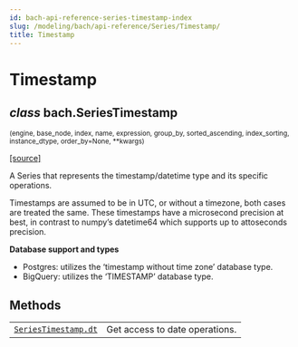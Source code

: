 ```yaml
---
id: bach-api-reference-series-timestamp-index
slug: /modeling/bach/api-reference/Series/Timestamp/
title: Timestamp
---
```


# Timestamp

<div className="class">

## <span className="type-annotation"><em>class</em></span> <span className="additional-name">bach.</span><span className="name">SeriesTimestamp</span>

<small className="parameter-list">(<span className="parameter" id="engine">engine</span>, <span className="parameter" id="base_node">base_node</span>, <span className="parameter" id="index">index</span>, <span className="parameter" id="name">name</span>, <span className="parameter" id="expression">expression</span>, <span className="parameter" id="group_by">group_by</span>, <span className="parameter" id="sorted_ascending">sorted_ascending</span>, <span className="parameter" id="index_sorting">index_sorting</span>, <span className="parameter" id="instance_dtype">instance_dtype</span>, <span className="parameter" id="order_by">order_by=None</span>, <span className="parameter" id="**">\*\*kwargs</span>)</small>


&#8203;<span className="view-source">[[source]](https://github.com/objectiv/objectiv-analytics/blob/main/bach/bach/series/series_datetime.py)</span>

<div className="content">

A Series that represents the timestamp/datetime type and its specific operations.

Timestamps are assumed to be in UTC, or without a timezone, both cases are treated the same.
These timestamps have a microsecond precision at best, in contrast to numpy’s datetime64 which supports
up to attoseconds precision.

**Database support and types**

* Postgres: utilizes the ‘timestamp without time zone’ database type.
* BigQuery: utilizes the ‘TIMESTAMP’ database type.


</div>


</div>

## Methods

<div className="table-autosummary">

|                                                   |                                                                                                                                                                                                     |
| ------------------------------------------------- | -------------------------------------------------------------------------------------------------------------------------------------------------------------------------------------------------- |
| [`SeriesTimestamp.dt`](/modeling/bach/api-reference/Series/Timestamp/bach.SeriesTimestamp.dt.mdx)                                | Get access to date operations.                                                                                                                                                                      |


</div>
